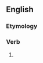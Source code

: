 ==English==

===Etymology===
{{suﬃx|divise|eth}}

===Verb===
{{en-verb form}}

# {{archaic third-person singular of|divise}}

{{count page|[[Wiktionary:Page count]]}}